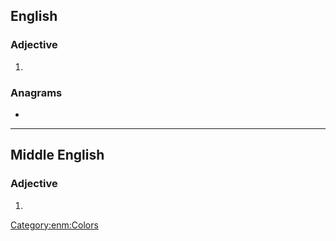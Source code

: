 {{also|Greene}}
==English==

===Adjective===
{{en-adj|er}}

# {{obsolete spelling of|green|lang=en}}

===Anagrams===
* {{anagrams|en|a=eeegnr|renege}}

----

==Middle English==

===Adjective===
{{enm-adj}}

# {{alt form|lang=enm|grene}}

[[Category:enm:Colors]]
